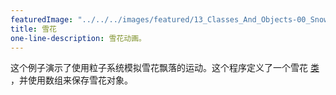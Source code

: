 ---
featuredImage: "../../../images/featured/13_Classes_And_Objects-00_Snowflakes-thumbnail.png"
title: 雪花
one-line-description: 雪花动画。
---

这个例子演示了使用粒子系统模拟雪花飘落的运动。这个程序定义了一个雪花
<a href="https://p5js.org/reference/#/p5/class">类</a>
，并使用数组来保存雪花对象。